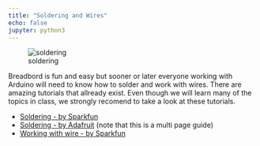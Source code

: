 ---
title: "Soldering and Wires"
echo: false
jupyter: python3
---

![soldering](https://cdn-learn.adafruit.com/assets/assets/000/001/978/original/tools_Header_Joints.jpg?1396777967)

Breadbord is fun and easy but sooner or later everyone working with Arduino will need to know how to solder and work with wires. 
There are amazing tutorials that allready exist. Even though we will learn many of the topics in class, we strongly recomend to take a look at these tutorials.  

* [Soldering - by Sparkfun](https://learn.sparkfun.com/tutorials/how-to-solder-through-hole-soldering/all)
* [Soldering - by Adafruit](https://learn.adafruit.com/adafruit-guide-excellent-soldering) (note that this is a multi page guide)
* [Working with wire - by Sparkfun](https://learn.sparkfun.com/tutorials/working-with-wire)